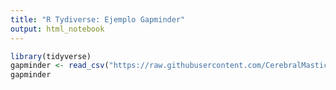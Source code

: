 ```yaml
---
title: "R Tydiverse: Ejemplo Gapminder"
output: html_notebook
---
```


```r
library(tidyverse)
gapminder <- read_csv("https://raw.githubusercontent.com/CerebralMastication/r_for_the_student/master/01_data/gapminder.csv")
gapminder
```
